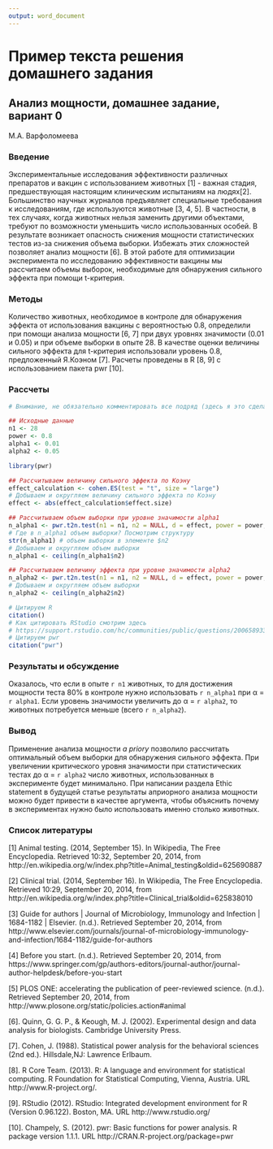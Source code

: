 ```yaml
---
output: word_document
---
```

# Пример текста решения домашнего задания

## Анализ мощности, домашнее задание, вариант 0

М.А. Варфоломеева

### Введение

Экспериментальные исследования эффективности различных препаратов и вакцин с использованием животных [1] - важная стадия, предшествующая настоящим клиническим испытаниям на людях[2]. Большинство научных журналов предъявляет специальные требования к исследованиям, где используются животные [3, 4, 5]. В частности, в тех случаях, когда животных нельзя заменить другими объектами, требуют по возможности уменьшить число использованных особей. В результате возникает опасность снижения мощности статистических тестов из-за снижения объема выборки. Избежать этих сложностей позволяет анализ мощности [6].
В этой работе для оптимизации эксперимента по исследованию эффективности вакцины мы рассчитаем объемы выборок, необходимые для обнаружения сильного эффекта при помощи t-критерия.

### Методы

Количество животных, необходимое в контроле для обнаружения эффекта от использования вакцины с вероятностью 0.8, определили при помощи анализа мощности [6, 7] при двух уровнях значимости (0.01 и 0.05) и при объеме выборки  в опыте 28. В качестве оценки величины сильного эффекта для t-критерия использовали уровень 0.8, предложенный Я.Коэном [7]. Расчеты проведены в R [8, 9] с использованием пакета pwr [10].

### Рассчеты

```r
# Внимание, не обязательно комментировать все подряд (здесь я это сделала, чтобы вам было легче прочесть код). Но основные шаги лучше откомментировать (здесь отмечены двойным знаком решетки ##) 

## Исходные данные
n1 <- 28
power <- 0.8
alpha1 <- 0.01
alpha2 <- 0.05

library(pwr)

## Рассчитываем величину сильного эффекта по Коэну 
effect_calculation <- cohen.ES(test = "t", size = "large")
# Добываем и округляем величину сильного эффекта по Коэну
effect <- abs(effect_calculation$effect.size)

## Рассчитываем объем выборки при уровне значимости alpha1
n_alpha1 <- pwr.t2n.test(n1 = n1, n2 = NULL, d = effect, power = power, sig.level = alpha1, alternative = "two.sided")
# Где в n_alpha1 объем выборки? Посмотрим структуру
str(n_alpha1) # объем выборки в элементе $n2
# Добываем и округляем объем выборки
n_alpha1 <- ceiling(n_alpha1$n2)

## Рассчитываем величину эффекта при уровне значимости alpha2
n_alpha2 <- pwr.t2n.test(n1 = n1, n2 = NULL, d = effect, power = power, sig.level = alpha2, alternative = "two.sided")
# Добываем и округляем объем выборки
n_alpha2 <- ceiling(n_alpha2$n2)

# Цитируем R
citation()
# Как цитировать RStudio смотрим здесь
# https://support.rstudio.com/hc/communities/public/questions/200658933-How-to-cite-RStudio
# Цитируем pwr
citation("pwr")
```


### Результаты и обсуждение

Оказалось, что если в опыте `r n1` животных, то для достижения мощности теста 80% в контроле нужно использовать `r n_alpha1` при &alpha; = `r alpha1`. Если уровень значимости увеличить до &alpha; = `r alpha2`, то животных потребуется меньше (всего `r n_alpha2`).

### Вывод

Применение анализа мощности _a priory_ позволило рассчитать оптимальный объем выборки для обнаружения сильного эффекта. При увеличении критического уровня значимости при статистических тестах до &alpha; = `r alpha2` число животных, использованных в эксперименте будет минимально. При написании раздела Ethic statement в будущей статье результаты априорного анализа мощности можно будет привести в качестве аргумента, чтобы объяснить почему в экспериментах нужно было использовать именно столько животных. 


### Список литературы

[1] Animal testing. (2014, September 15). In Wikipedia, The Free Encyclopedia. Retrieved 10:32, September 20, 2014, from http://en.wikipedia.org/w/index.php?title=Animal_testing&oldid=625690887

[2] Clinical trial. (2014, September 16). In Wikipedia, The Free Encyclopedia. Retrieved 10:29, September 20, 2014, from http://en.wikipedia.org/w/index.php?title=Clinical_trial&oldid=625838010

[3] Guide for authors | Journal of Microbiology, Immunology and Infection | 1684-1182 | Elsevier. (n.d.). Retrieved September 20, 2014, from http://www.elsevier.com/journals/journal-of-microbiology-immunology-and-infection/1684-1182/guide-for-authors

[4] Before you start. (n.d.). Retrieved September 20, 2014, from https://www.springer.com/gp/authors-editors/journal-author/journal-author-helpdesk/before-you-start

[5] PLOS ONE: accelerating the publication of peer-reviewed science. (n.d.). Retrieved September 20, 2014, from http://www.plosone.org/static/policies.action#animal

[6]. Quinn, G. G. P., & Keough, M. J. (2002). Experimental design and data analysis for biologists. Cambridge University Press.

[7]. Cohen, J. (1988). Statistical power analysis for the behavioral sciences (2nd ed.). Hillsdale,NJ: Lawrence Erlbaum.

[8]. R Core Team. (2013). R: A language and environment for statistical computing. R Foundation for Statistical Computing, Vienna, Austria. URL http://www.R-project.org/.

[9]. RStudio (2012). RStudio: Integrated development environment for R (Version 0.96.122). Boston, MA. URL http://www.rstudio.org/

[10]. Champely, S. (2012). pwr: Basic functions for power analysis. R
  package version 1.1.1. URL http://CRAN.R-project.org/package=pwr
